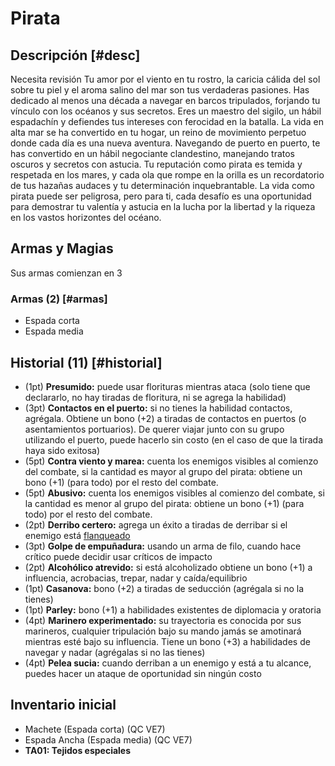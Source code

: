 
# Pirata

<Bleed>
  <Screenshot src={piratePic} alt="placeholder" full />
</Bleed>

## Descripción [#desc]

<Callout type="warning" emoji="🔎">
  Necesita revisión
</Callout>
Tu amor por el viento en tu rostro, la caricia cálida del sol sobre tu piel y el aroma salino del mar son tus verdaderas pasiones. Has dedicado al menos una década a navegar en barcos tripulados, forjando tu vínculo con los océanos y sus secretos. Eres un maestro del sigilo, un hábil espadachín y defiendes tus intereses con ferocidad en la batalla. La vida en alta mar se ha convertido en tu hogar, un reino de movimiento perpetuo donde cada día es una nueva aventura. Navegando de puerto en puerto, te has convertido en un hábil negociante clandestino, manejando tratos oscuros y secretos con astucia. Tu reputación como pirata es temida y respetada en los mares, y cada ola que rompe en la orilla es un recordatorio de tus hazañas audaces y tu determinación inquebrantable. La vida como pirata puede ser peligrosa, pero para ti, cada desafío es una oportunidad para demostrar tu valentía y astucia en la lucha por la libertad y la riqueza en los vastos horizontes del océano.

## Armas y Magias
Sus armas comienzan en 3

### Armas (2) [#armas]

- Espada corta
- Espada media

## Historial (11) [#historial]

- (1pt) **Presumido:** <Pill type="c"/> puede usar florituras mientras ataca (solo tiene que declararlo, no hay tiradas de floritura, ni se agrega la habilidad)
- (3pt) **Contactos en el puerto:** <Pill type="p"/><Pill type="s"/> si no tienes la habilidad contactos, agrégala. Obtiene un bono (+2) a tiradas de contactos en puertos (o asentamientos portuarios). De querer viajar junto con su grupo utilizando el puerto, puede hacerlo sin costo (en el caso de que la tirada haya sido exitosa)
- (5pt) **Contra viento y marea:** <Pill type="p"/> cuenta los enemigos visibles al comienzo del combate, si la cantidad es mayor al grupo del pirata: obtiene un bono (+1) (para todo) por el resto del combate.
- (5pt) **Abusivo:** <Pill type="p"/> cuenta los enemigos visibles al comienzo del combate, si la cantidad es menor al grupo del pirata: obtiene un bono (+1) (para todo) por el resto del combate.
- (2pt) **Derribo certero:** <Pill type="u"/> agrega un éxito a tiradas de derribar si el enemigo está [flanqueado](/docs/ruling-combat/02#2-5-1)
- (3pt) **Golpe de empuñadura:** <Pill type="u"/> usando un arma de filo, cuando hace crítico puede decidir usar críticos de impacto
- (2pt) **Alcohólico atrevido:** <Pill type="c"/><Pill type="u"/> si está alcoholizado obtiene un bono (+1) a influencia, acrobacias, trepar, nadar y caída/equilibrio
- (1pt) **Casanova:** bono (+2) a tiradas de seducción (agrégala si no la tienes)
- (1pt) **Parley:** bono (+1) a habilidades existentes de diplomacia y oratoria
- (4pt) **Marinero experimentado:** <Pill type="c"/> su trayectoria es conocida por sus marineros, cualquier tripulación bajo su mando jamás se amotinará mientras esté bajo su influencia. Tiene un bono (+3) a habilidades de navegar y nadar (agrégalas si no las tienes)
- (4pt) **Pelea sucia:** <Pill type="s"/>cuando derriban a un enemigo y está a tu alcance, puedes hacer un ataque de oportunidad sin ningún costo

## Inventario inicial

- Machete (Espada corta) (QC VE7) 
- Espada Ancha (Espada media) (QC VE7)
- **TA01: Tejidos especiales**
